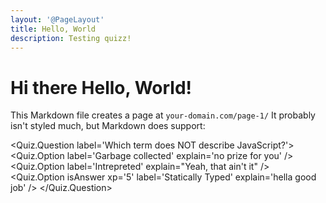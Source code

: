 ```yaml
---
layout: '@PageLayout'
title: Hello, World
description: Testing quizz!
---
```


# Hi there Hello, World!

This Markdown file creates a page at `your-domain.com/page-1/`
It probably isn't styled much, but Markdown does support:

<Quiz.Question label='Which term does NOT describe JavaScript?'>
  <Quiz.Option label='Garbage collected' explain='no prize for you' />
  <Quiz.Option label='Intrepreted' explain="Yeah, that ain't it" />
  <Quiz.Option isAnswer xp='5' label='Statically Typed' explain='hella good job' />
</Quiz.Question>
